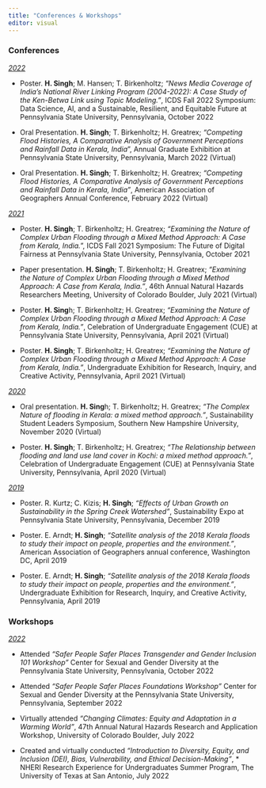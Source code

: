 ```yaml
---
title: "Conferences & Workshops"
editor: visual
---
```


### **Conferences**

[*2022*]{.underline}

-   Poster. **H. Singh**; M. Hansen; T. Birkenholtz; *"News Media Coverage of India's National River Linking Program (2004-2022): A Case Study of the Ken-Betwa Link using Topic Modeling."*, ICDS Fall 2022 Symposium: Data Science, AI, and a Sustainable, Resilient, and Equitable Future at Pennsylvania State University, Pennsylvania, October 2022

-   Oral Presentation. **H. Singh**; T. Birkenholtz; H. Greatrex; *"Competing Flood Histories, A Comparative Analysis of Government Perceptions and Rainfall Data in Kerala, India*", Annual Graduate Exhibition at Pennsylvania State University, Pennsylvania, March 2022 (Virtual)

-   Oral Presentation. **H. Singh**; T. Birkenholtz; H. Greatrex; *"Competing Flood Histories, A Comparative Analysis of Government Perceptions and Rainfall Data in Kerala, India"*, American Association of Geographers Annual Conference, February 2022 (Virtual)

[*2021*]{.underline}

-   Poster. **H. Singh**; T. Birkenholtz; H. Greatrex; *"Examining the Nature of Complex Urban Flooding through a Mixed Method Approach: A Case from Kerala, India.*", ICDS Fall 2021 Symposium: The Future of Digital Fairness at Pennsylvania State University, Pennsylvania, October 2021

-   Paper presentation. **H. Singh**; T. Birkenholtz; H. Greatrex; *"Examining the Nature of Complex Urban Flooding through a Mixed Method Approach: A Case from Kerala, India."*, 46th Annual Natural Hazards Researchers Meeting, University of Colorado Boulder, July 2021 (Virtual)

-   Poster. **H. Sing**h; T. Birkenholtz; H. Greatrex; *"Examining the Nature of Complex Urban Flooding through a Mixed Method Approach: A Case from Kerala, India."*, Celebration of Undergraduate Engagement (CUE) at Pennsylvania State University, Pennsylvania, April 2021 (Virtual)

-   Poster. **H. Singh**; T. Birkenholtz; H. Greatrex; *"Examining the Nature of Complex Urban Flooding through a Mixed Method Approach: A Case from Kerala, India."*, Undergraduate Exhibition for Research, Inquiry, and Creative Activity, Pennsylvania, April 2021 (Virtual)

[*2020*]{.underline}

-   Oral presentation. **H. Sing**h; T. Birkenholtz; H. Greatrex; *"The Complex Nature of flooding in Kerala: a mixed method approach."*, Sustainability Student Leaders Symposium, Southern New Hampshire University, November 2020 (Virtual)

-   Poster. **H. Singh**; T. Birkenholtz; H. Greatrex; *"The Relationship between flooding and land use land cover in Kochi: a mixed method approach."*, Celebration of Undergraduate Engagement (CUE) at Pennsylvania State University, Pennsylvania, April 2020 (Virtual)

[*2019*]{.underline}

-   Poster. R. Kurtz; C. Kizis; **H. Singh**; *"Effects of Urban Growth on Sustainability in the Spring Creek Watershed"*, Sustainability Expo at Pennsylvania State University, Pennsylvania, December 2019

-   Poster. E. Arndt; **H. Singh**; *"Satellite analysis of the 2018 Kerala floods to study their impact on people, properties and the environment."*, American Association of Geographers annual conference, Washington DC, April 2019

-   Poster. E. Arndt; **H. Singh**; *"Satellite analysis of the 2018 Kerala floods to study their impact on people, properties and the environment."*, Undergraduate Exhibition for Research, Inquiry, and Creative Activity, Pennsylvania, April 2019

### **Workshops**

[*2022*]{.underline}

-   Attended *"Safer People Safer Places Transgender and Gender Inclusion 101 Workshop"* Center for Sexual and Gender Diversity at the Pennsylvania State University, Pennsylvania, October 2022

-   Attended *"Safer People Safer Places Foundations Workshop"* Center for Sexual and Gender Diversity at the Pennsylvania State University, Pennsylvania, September 2022

-   Virtually attended *"Changing Climates: Equity and Adaptation in a Warming World"*, 47th Annual Natural Hazards Research and Application Workshop, University of Colorado Boulder, July 2022

-   Created and virtually conducted *"Introduction to Diversity, Equity, and Inclusion (DEI), Bias, Vulnerability, and Ethical Decision-Making"*, \* NHERI Research Experience for Undergraduates Summer Program, The University of Texas at San Antonio, July 2022


